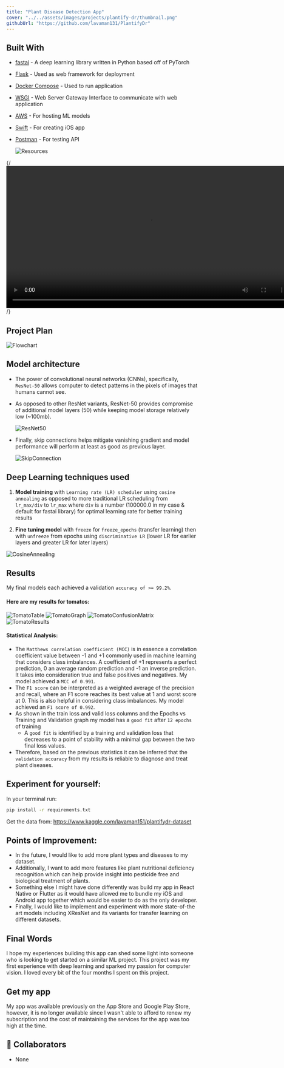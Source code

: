 ```yaml
---
title: "Plant Disease Detection App"
cover: "../../assets/images/projects/plantify-dr/thumbnail.png"
githubUrl: "https://github.com/lavaman131/PlantifyDr"
---
```




## Built With

- [fastai](https://docs.fast.ai/) - A deep learning library written in Python based off of PyTorch
- [Flask](https://flask.palletsprojects.com/en/1.1.x/) - Used as web framework for deployment
- [Docker Compose](https://docs.docker.com/compose/) - Used to run application
- [WSGI](https://wsgi.readthedocs.io/en/latest/what.html) - Web Server Gateway Interface to communicate with web application
- [AWS](https://aws.amazon.com/) - For hosting ML models
- [Swift](https://developer.apple.com/swift/) - For creating iOS app
- [Postman](https://www.postman.com/) - For testing API

  <Image src={Resources} alt="Resources" />
  <p></p>

{/*<video src="https://www.youtube.com/watch?v=uRbDXtMIHRk" width="750" controls />*/}

## Project Plan

<Image src={Flowchart} alt="Flowchart" />

## Model architecture

- The power of convolutional neural networks (CNNs), specifically, `ResNet-50` allows computer to detect patterns in the pixels of images that humans cannot see.
- As opposed to other ResNet variants, ResNet-50 provides compromise of additional model layers (50) while keeping model storage relatively low (~100mb).

  <Image src={ResNet50} alt="ResNet50" />

- Finally, skip connections helps mitigate vanishing gradient and model performance will perform at least as good as previous layer.

  <Image src={SkipConnection} alt="SkipConnection" />

## Deep Learning techniques used

1. **Model training** with `Learning rate (LR) scheduler` using `cosine annealing` as opposed to more traditional LR scheduling from `lr_max/div` to `lr_max` where `div` is a number (100000.0 in my case & default for fastai library) for optimal learning rate for better training results

2. **Fine tuning model** with `freeze` for `freeze_epochs` (transfer learning) then with `unfreeze` from epochs using `discriminative LR` (lower LR for earlier layers and greater LR for later layers)

<Image src={CosineAnnealing} alt="CosineAnnealing" />

## Results

My final models each achieved a validation `accuracy of >= 99.2%`.

#### Here are my results for tomatos:

<Image src={TomatoTable} alt="TomatoTable" />
<Image src={TomatoGraph} alt="TomatoGraph" />
<Image src={TomatoConfusionMatrix} alt="TomatoConfusionMatrix" />
<Image src={TomatoResults} alt="TomatoResults" />

#### Statistical Analysis:

- The `Matthews correlation coefficient (MCC)` is in essence a correlation coefficient value between -1 and +1 commonly used in machine learning that considers class imbalances. A coefficient of +1 represents a perfect prediction, 0 an average random prediction and -1 an inverse prediction. It takes into consideration true and false positives and negatives. My model achieved a `MCC of 0.991`.
- The `F1 score` can be interpreted as a weighted average of the precision and recall, where an F1 score reaches its best value at 1 and worst score at 0. This is also helpful in considering class imbalances. My model achieved an `F1 score of 0.992`.
- As shown in the train loss and valid loss columns and the Epochs vs Training and Validation graph my model has a `good fit` after `12 epochs` of training
  - A `good fit` is identified by a training and validation loss that decreases to a point of stability with a minimal gap between the two final loss values.
- Therefore, based on the previous statistics it can be inferred that the `validation accuracy` from my results is reliable to diagnose and treat plant diseases.

## Experiment for yourself:

In your terminal run:

```bash
pip install -r requirements.txt
```

Get the data from:
https://www.kaggle.com/lavaman151/plantifydr-dataset 

## Points of Improvement:

- In the future, I would like to add more plant types and diseases to my dataset.
- Additionally, I want to add more features like plant nutritional deficiency recognition which can help provide insight into pesticide free and biological treatment of plants.
- Something else I might have done differently was build my app in React Native or Flutter as it would have allowed me to bundle my iOS and Android app together which would be easier to do as the only developer.
- Finally, I would like to implement and experiment with more state-of-the art models including XResNet and its variants for transfer learning on different datasets.

## Final Words

I hope my experiences building this app can shed some light into someone who is looking to get started on a similar ML project. This project was my first experience with deep learning and sparked my passion for computer vision. I loved every bit of the four months I spent on this project.

## Get my app

My app was available previously on the App Store and Google Play Store, however, it is no longer available since I wasn't able to afford to renew my subscription and the cost of maintaining the services for the app was too high at the time.

## 👥 Collaborators

* None

